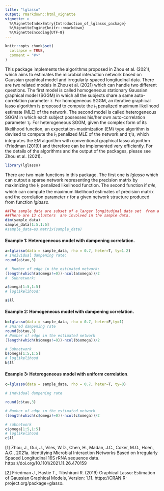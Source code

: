 ```yaml
---
title: "lglasso"
output: rmarkdown::html_vignette
vignette: >
  %\VignetteIndexEntry{Introduction_of_lglasso_package}
  %\VignetteEngine{knitr::rmarkdown}
  %\VignetteEncoding{UTF-8}
---
```


```r
knitr::opts_chunk$set(
  collapse = TRUE,
  comment = "#>"
)
```

This package implements the algorithms proposed in Zhou et al. (2021), which aims to estimates the microbial interaction network based on Gaussian graphical model and irregularly-spaced longitudinal data. There are two related models in Zhou et al. (2021)  which can handle two different questions.  The first model is called homogeneous stationary Gaussian graphical model (SGGM) in which all the subjects share a same auto-correlation parameter $\tau$. For homogeneous SGGM, an iterative graphical lasso algorithm is proposed to compute the $l_1$ penalized  maximum  likelihood estimate (MLE) of the network. The second model is called heterogeneous SGGM in which each subject possesses his/her own auto-correlation parameter $\tau_i$. For heterogeneous SGGM, given the complex form of its likelihood function, an expectation-maximization (EM) type algorithm is devised to compute the $l_1$ penalized MLE of the network and $\tau_i$'s, which integrates the  EM algorithm with conventional graphical lasso algorithm (Friedman (2019)) and therefore can be implemented  very efficiently. For the details of the algorithms and the output of the packages, please see Zhou et al. (2021). 




```r
library(lglasso)
```

There are two main functions in this package. The first one is $lglasso$ which can output a sparse network representing the precision matrix by maximizing the $l_1$ penalized likelihood function. The second function if $mle$, which can compute the maximum likelihood estimates of precision matrix and the correlation parameter $\tau$ for a given network structure produced from function $lglasso$.   

```r
##The sample data are subset of a larger longitudinal data set  from a clinical project. 
##There are 13 clusters  are involved in the sample data.
dim(sample_data)
sample_data[1:5,1:5]
#sample_data=as.matrix(sample_data)
```

#### Example 1: Heterogeneous model with dampening correlation. 
```r
a=lglasso(data = sample_data, rho = 0.7, heter=T, ty=1.2)
# Individual dampening rate:
round(a$tau,3)

#  Number of edge in the estimated network: 
(length(which(a$omega!=0))-ncol(a$omega))/2
#  Subnetwork:

a$omega[1:5,1:5]
# loglikelihood: 

a$ll

```


#### Example 2: Homogeneous model with dampening correlation. 
```r
b=lglasso(data = sample_data, rho = 0.7, heter=F,ty=1)
# Shared dampening rate
round(b$tau,3)
# Number of edge in the estimated network
(length(which(b$omega!=0))-ncol(b$omega))/2

# Subnetwork
b$omega[1:5,1:5]
# loglikelihood
b$ll


```


#### Example 3: Heterogeneous model with uniform correlation. 
```r
c=lglasso(data = sample_data, rho = 0.7, heter=T, ty=0)

# indvidual dampening rate

round(c$tau,3)

# Number of edge in the estimated network
(length(which(c$omega!=0))-ncol(c$omega))/2

# subnetwork
c$omega[1:5,1:5]
# loglikelihood 
c$ll
```


[1] Zhou, J., Gui, J., Viles, W.D., Chen, H., Madan, J.C., Coker, M.O., Hoen, A.G., 2021a. Identifying Microbial Interaction Networks Based on Irregularly Spaced Longitudinal 16S rRNA sequence data. https://doi.org/10.1101/2021.11.26.470159



[2] Friedman J., Hastie T., Tibshirani R. (2019)  Graphical Lasso: Estimation of Gaussian Graphical Models, Version: 1.11. https://CRAN.R-project.org/package=glasso. 

